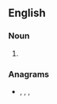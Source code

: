 ==English==

===Noun===
{{head|en|noun plural form}}

# {{plural of|aider|lang=en}}

===Anagrams===
* {{l|en|arised}}, {{l|en|irades}}, {{l|en|raised}}, {{l|en|resaid}}